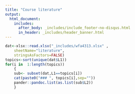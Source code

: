 ```yaml
---
title: "Course literature"
output: 
  html_document:
    includes:
      after_body: _includes/include_footer-no-disqus.html
      in_header: _includes/header_banner.html 
---
```


<!--
library(knitr)
rmarkdown::render_site("literature.Rmd")# build website
rmarkdown::render_site()# build website
-->




```r
dat<-xlsx::read.xlsx("_includes/wfa4313.xlsx" ,
    sheetName="literature",
    stringsAsFactors=FALSE)
topics<-sort(unique(dat$L1))
for(i in  1:length(topics))
    {
    sub<- subset(dat,L1==topics[i])
    cat(paste0("### ", topics[i],sep=""))
    pander::pandoc.list(as.list(sub$L2))
    }    
```